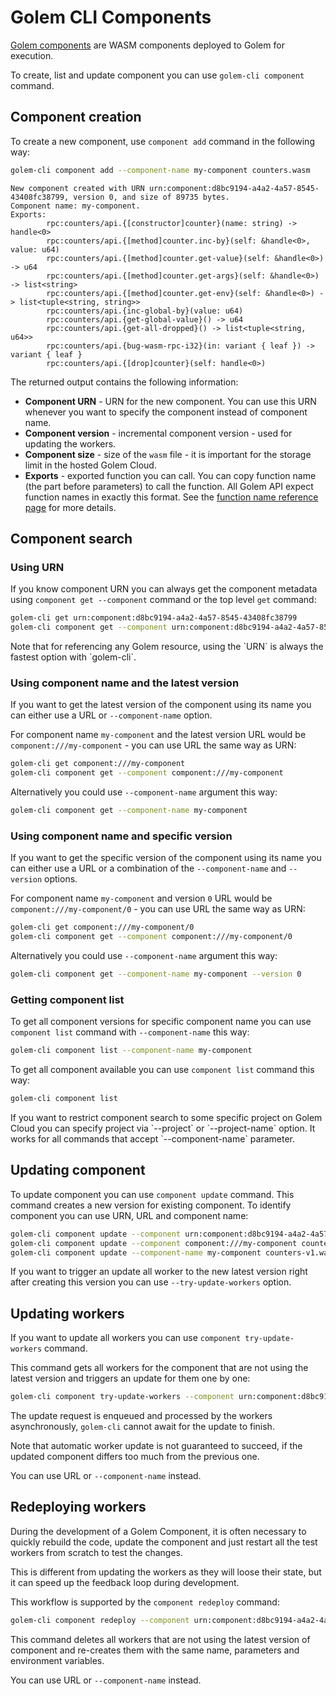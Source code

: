 
# Golem CLI Components

[Golem components](/docs/concepts/components.mdx) are WASM components deployed to Golem for execution.

To create, list and update component you can use `golem-cli component` command.

## Component creation

To create a new component, use `component add` command in the following way:

```bash
golem-cli component add --component-name my-component counters.wasm
```

```
New component created with URN urn:component:d8bc9194-a4a2-4a57-8545-43408fc38799, version 0, and size of 89735 bytes.
Component name: my-component.
Exports:
        rpc:counters/api.{[constructor]counter}(name: string) -> handle<0>
        rpc:counters/api.{[method]counter.inc-by}(self: &handle<0>, value: u64)
        rpc:counters/api.{[method]counter.get-value}(self: &handle<0>) -> u64
        rpc:counters/api.{[method]counter.get-args}(self: &handle<0>) -> list<string>
        rpc:counters/api.{[method]counter.get-env}(self: &handle<0>) -> list<tuple<string, string>>
        rpc:counters/api.{inc-global-by}(value: u64)
        rpc:counters/api.{get-global-value}() -> u64
        rpc:counters/api.{get-all-dropped}() -> list<tuple<string, u64>>
        rpc:counters/api.{bug-wasm-rpc-i32}(in: variant { leaf }) -> variant { leaf }
        rpc:counters/api.{[drop]counter}(self: handle<0>)
```

The returned output contains the following information:

- **Component URN** - URN for the new component. You can use this URN whenever you want to specify the component instead of component name.
- **Component version** - incremental component version - used for updating the workers.
- **Component size** - size of the `wasm` file - it is important for the storage limit in the hosted Golem Cloud.
- **Exports** - exported function you can call. You can copy function name (the part before parameters) to call the function. All Golem API expect function names in exactly this format. See the [function name reference page](/docs/function-names.mdx) for more details.

## Component search

### Using URN

If you know component URN you can always get the component metadata using `component get --component` command or the top level `get` command:

```bash
golem-cli get urn:component:d8bc9194-a4a2-4a57-8545-43408fc38799
golem-cli component get --component urn:component:d8bc9194-a4a2-4a57-8545-43408fc38799
```

<Callout>
  Note that for referencing any Golem resource, using the `URN` is always the fastest option with
  `golem-cli`.
</Callout>

### Using component name and the latest version

If you want to get the latest version of the component using its name you can either use a URL or `--component-name` option.

For component name `my-component` and the latest version URL would be `component:///my-component` - you can use URL the same way as URN:

```bash
golem-cli get component:///my-component
golem-cli component get --component component:///my-component
```

Alternatively you could use `--component-name` argument this way:

```bash
golem-cli component get --component-name my-component
```

### Using component name and specific version

If you want to get the specific version of the component using its name you can either use a URL or a combination of the `--component-name` and `--version` options.

For component name `my-component` and version `0` URL would be `component:///my-component/0` - you can use URL the same way as URN:

```bash
golem-cli get component:///my-component/0
golem-cli component get --component component:///my-component/0
```

Alternatively you could use `--component-name` argument this way:

```bash
golem-cli component get --component-name my-component --version 0
```

### Getting component list

To get all component versions for specific component name you can use `component list` command with `--component-name` this way:

```bash
golem-cli component list --component-name my-component
```

To get all component available you can use `component list` command this way:

```bash
golem-cli component list
```

<Callout>
  If you want to restrict component search to some specific project on Golem Cloud you can specify
  project via `--project` or `--project-name` option. It works for all commands that accept
  `--component-name` parameter.
</Callout>

## Updating component

To update component you can use `component update` command. This command creates a new version for existing component.
To identify component you can use URN, URL and component name:

```bash
golem-cli component update --component urn:component:d8bc9194-a4a2-4a57-8545-43408fc38799 counters-v1.wasm
golem-cli component update --component component:///my-component counters-v1.wasm
golem-cli component update --component-name my-component counters-v1.wasm
```

If you want to trigger an update all worker to the new latest version right after creating this version you can use `--try-update-workers` option.

## Updating workers

If you want to update all workers you can use `component try-update-workers` command.

This command gets all workers for the component that are not using the latest version and triggers an update for them one by one:

```bash
golem-cli component try-update-workers --component urn:component:d8bc9194-a4a2-4a57-8545-43408fc38799
```

The update request is enqueued and processed by the workers asynchronously, `golem-cli` cannot await for the update to finish.

<Callout type="warning">
  Note that automatic worker update is not guaranteed to succeed, if the updated component differs
  too much from the previous one.
</Callout>

<Callout>You can use URL or `--component-name` instead.</Callout>

## Redeploying workers

During the development of a Golem Component, it is often necessary to quickly rebuild the code, update the component and just restart all the test workers from scratch to test the changes.

This is different from updating the workers as they will loose their state, but it can speed up the feedback loop during development.

This workflow is supported by the `component redeploy` command:

```bash
golem-cli component redeploy --component urn:component:d8bc9194-a4a2-4a57-8545-43408fc38799
```

This command deletes all workers that are not using the latest version of component and re-creates them with the same name, parameters and environment variables.

<Callout>You can use URL or `--component-name` instead.</Callout>
